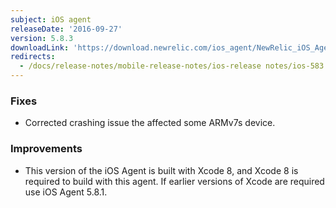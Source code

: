 ```yaml
---
subject: iOS agent
releaseDate: '2016-09-27'
version: 5.8.3
downloadLink: 'https://download.newrelic.com/ios_agent/NewRelic_iOS_Agent_5.8.3.zip'
redirects:
  - /docs/release-notes/mobile-release-notes/ios-release notes/ios-583
---
```


### Fixes

* Corrected crashing issue the affected some ARMv7s device.

### Improvements

* This version of the iOS Agent is built with Xcode 8, and Xcode 8 is required to build with this agent. If earlier versions of Xcode are required use iOS Agent 5.8.1.
